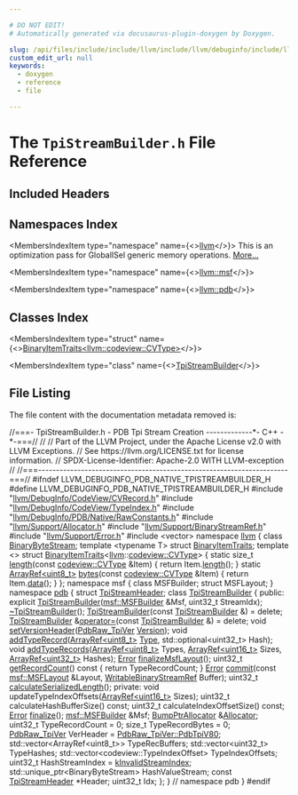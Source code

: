 ```yaml
---

# DO NOT EDIT!
# Automatically generated via docusaurus-plugin-doxygen by Doxygen.

slug: /api/files/include/include/llvm/include/llvm/debuginfo/include/llvm/debuginfo/pdb/include/llvm/debuginfo/pdb/native/tpistreambuilder-h
custom_edit_url: null
keywords:
  - doxygen
  - reference
  - file

---
```





# The `TpiStreamBuilder.h` File Reference

<DoxygenPage pluginConfig={pluginConfig}>



## Included Headers

<IncludesList>
<IncludesListItem
  filePath="llvm/DebugInfo/CodeView/CVRecord.h"
  permalink="/docs/api/files/include/include/llvm/include/llvm/debuginfo/include/llvm/debuginfo/codeview/cvrecord-h"
  isLocal="true" />
<IncludesListItem
  filePath="llvm/DebugInfo/CodeView/TypeIndex.h"
  permalink="/docs/api/files/include/include/llvm/include/llvm/debuginfo/include/llvm/debuginfo/codeview/typeindex-h"
  isLocal="true" />
<IncludesListItem
  filePath="llvm/DebugInfo/PDB/Native/RawConstants.h"
  permalink="/docs/api/files/include/include/llvm/include/llvm/debuginfo/include/llvm/debuginfo/pdb/include/llvm/debuginfo/pdb/native/rawconstants-h"
  isLocal="true" />
<IncludesListItem
  filePath="llvm/Support/Allocator.h"
  permalink="/docs/api/files/include/include/llvm/include/llvm/support/allocator-h"
  isLocal="true" />
<IncludesListItem
  filePath="llvm/Support/BinaryStreamRef.h"
  permalink="/docs/api/files/include/include/llvm/include/llvm/support/binarystreamref-h"
  isLocal="true" />
<IncludesListItem
  filePath="llvm/Support/Error.h"
  permalink="/docs/api/files/include/include/llvm/include/llvm/support/error-h"
  isLocal="true" />
<IncludesListItem
  filePath="vector"
  permalink=""
  isLocal="false" />
</IncludesList>

## Namespaces Index

<MembersIndex>

<MembersIndexItem
  type="namespace"
  name={<><a href="/docs/api/namespaces/llvm">llvm</a></>}>
This is an optimization pass for GlobalISel generic memory operations. <a href="/docs/api/namespaces/llvm/#details">More...</a>
</MembersIndexItem>

<MembersIndexItem
  type="namespace"
  name={<><a href="/docs/api/namespaces/llvm/msf">llvm::msf</a></>}>
</MembersIndexItem>

<MembersIndexItem
  type="namespace"
  name={<><a href="/docs/api/namespaces/llvm/pdb">llvm::pdb</a></>}>
</MembersIndexItem>

</MembersIndex>

## Classes Index

<MembersIndex>

<MembersIndexItem
  type="struct"
  name={<><a href="/docs/api/structs/llvm/binaryitemtraits-4708805e12d072d0e5c200f2bcb1f60b">BinaryItemTraits&lt;llvm::codeview::CVType&gt;</a></>}>
</MembersIndexItem>

<MembersIndexItem
  type="class"
  name={<><a href="/docs/api/classes/llvm/pdb/tpistreambuilder">TpiStreamBuilder</a></>}>
</MembersIndexItem>

</MembersIndex>


## File Listing

The file content with the documentation metadata removed is:

<ProgramListing>

<Link id="l00001" /><CodeLine lineNumber="1"><span class="doxyHighlightComment">//===- TpiStreamBuilder.h - PDB Tpi Stream Creation -------------&#42;- C++ -&#42;-===//</span></CodeLine>
<Link id="l00002" /><CodeLine lineNumber="2"><span class="doxyHighlightComment">//</span></CodeLine>
<Link id="l00003" /><CodeLine lineNumber="3"><span class="doxyHighlightComment">// Part of the LLVM Project, under the Apache License v2.0 with LLVM Exceptions.</span></CodeLine>
<Link id="l00004" /><CodeLine lineNumber="4"><span class="doxyHighlightComment">// See https://llvm.org/LICENSE.txt for license information.</span></CodeLine>
<Link id="l00005" /><CodeLine lineNumber="5"><span class="doxyHighlightComment">// SPDX-License-Identifier: Apache-2.0 WITH LLVM-exception</span></CodeLine>
<Link id="l00006" /><CodeLine lineNumber="6"><span class="doxyHighlightComment">//</span></CodeLine>
<Link id="l00007" /><CodeLine lineNumber="7"><span class="doxyHighlightComment">//===----------------------------------------------------------------------===//</span></CodeLine>
<Link id="l00008" /><CodeLine lineNumber="8"></CodeLine>
<Link id="l00009" /><CodeLine lineNumber="9"><span class="doxyHighlightPreprocessor">#ifndef LLVM&#95;DEBUGINFO&#95;PDB&#95;NATIVE&#95;TPISTREAMBUILDER&#95;H</span></CodeLine>
<Link id="l00010" /><CodeLine lineNumber="10"><span class="doxyHighlightPreprocessor">#define LLVM&#95;DEBUGINFO&#95;PDB&#95;NATIVE&#95;TPISTREAMBUILDER&#95;H</span></CodeLine>
<Link id="l00011" /><CodeLine lineNumber="11"></CodeLine>
<Link id="l00012" /><CodeLine lineNumber="12"><span class="doxyHighlightPreprocessor">#include &quot;<a href="/docs/api/files/include/include/llvm/include/llvm/debuginfo/include/llvm/debuginfo/codeview/cvrecord-h">llvm/DebugInfo/CodeView/CVRecord.h</a>&quot;</span></CodeLine>
<Link id="l00013" /><CodeLine lineNumber="13"><span class="doxyHighlightPreprocessor">#include &quot;<a href="/docs/api/files/include/include/llvm/include/llvm/debuginfo/include/llvm/debuginfo/codeview/typeindex-h">llvm/DebugInfo/CodeView/TypeIndex.h</a>&quot;</span></CodeLine>
<Link id="l00014" /><CodeLine lineNumber="14"><span class="doxyHighlightPreprocessor">#include &quot;<a href="/docs/api/files/include/include/llvm/include/llvm/debuginfo/include/llvm/debuginfo/pdb/include/llvm/debuginfo/pdb/native/rawconstants-h">llvm/DebugInfo/PDB/Native/RawConstants.h</a>&quot;</span></CodeLine>
<Link id="l00015" /><CodeLine lineNumber="15"><span class="doxyHighlightPreprocessor">#include &quot;<a href="/docs/api/files/include/include/llvm/include/llvm/support/allocator-h">llvm/Support/Allocator.h</a>&quot;</span></CodeLine>
<Link id="l00016" /><CodeLine lineNumber="16"><span class="doxyHighlightPreprocessor">#include &quot;<a href="/docs/api/files/include/include/llvm/include/llvm/support/binarystreamref-h">llvm/Support/BinaryStreamRef.h</a>&quot;</span></CodeLine>
<Link id="l00017" /><CodeLine lineNumber="17"><span class="doxyHighlightPreprocessor">#include &quot;<a href="/docs/api/files/include/include/llvm/include/llvm/support/error-h">llvm/Support/Error.h</a>&quot;</span></CodeLine>
<Link id="l00018" /><CodeLine lineNumber="18"></CodeLine>
<Link id="l00019" /><CodeLine lineNumber="19"><span class="doxyHighlightPreprocessor">#include &lt;vector&gt;</span></CodeLine>
<Link id="l00020" /><CodeLine lineNumber="20"></CodeLine>
<Link id="l00021" /><CodeLine lineNumber="21"><span class="doxyHighlightKeyword">namespace </span><span class="doxyHighlight"><a href="/docs/api/namespaces/llvm">llvm</a> &#123;</span></CodeLine>
<Link id="l00022" /><CodeLine lineNumber="22"><span class="doxyHighlightKeyword">class </span><span class="doxyHighlight"><a href="/docs/api/classes/llvm/binarybytestream">BinaryByteStream</a>;</span></CodeLine>
<Link id="l00023" /><CodeLine lineNumber="23"><span class="doxyHighlightKeyword">template</span><span class="doxyHighlight"> &lt;</span><span class="doxyHighlightKeyword">typename</span><span class="doxyHighlight"> T&gt; </span><span class="doxyHighlightKeyword">struct </span><span class="doxyHighlight"><a href="/docs/api/structs/llvm/binaryitemtraits">BinaryItemTraits</a>;</span></CodeLine>
<Link id="l00024" /><CodeLine lineNumber="24"></CodeLine>
<Link id="l00025" /><CodeLine lineNumber="25" lineLink="/docs/api/structs/llvm/binaryitemtraits-4708805e12d072d0e5c200f2bcb1f60b"><span class="doxyHighlightKeyword">template</span><span class="doxyHighlight"> &lt;&gt; </span><span class="doxyHighlightKeyword">struct </span><span class="doxyHighlight"><a href="/docs/api/structs/llvm/binaryitemtraits">BinaryItemTraits</a>&lt;<a href="/docs/api/namespaces/llvm">llvm</a>::<a href="/docs/api/namespaces/llvm/codeview/#a238eda31f74c0f0f3224f71b50b7d165">codeview::CVType</a>&gt; &#123;</span></CodeLine>
<Link id="l00026" /><CodeLine lineNumber="26" lineLink="/docs/api/structs/llvm/binaryitemtraits-4708805e12d072d0e5c200f2bcb1f60b/#ae0520994447c6ae40ada538b77eedb58"><span class="doxyHighlight">  </span><span class="doxyHighlightKeyword">static</span><span class="doxyHighlight"> </span><span class="doxyHighlightKeywordType">size&#95;t</span><span class="doxyHighlight"> <a href="/docs/api/structs/llvm/binaryitemtraits-4708805e12d072d0e5c200f2bcb1f60b/#ae0520994447c6ae40ada538b77eedb58">length</a>(</span><span class="doxyHighlightKeyword">const</span><span class="doxyHighlight"> <a href="/docs/api/namespaces/llvm/codeview/#a238eda31f74c0f0f3224f71b50b7d165">codeview::CVType</a> &amp;Item) &#123; </span><span class="doxyHighlightKeywordFlow">return</span><span class="doxyHighlight"> Item.<a href="/docs/api/classes/llvm/codeview/cvrecord/#ad2287d2f898bae38b5295534990e6856">length</a>(); &#125;</span></CodeLine>
<Link id="l00027" /><CodeLine lineNumber="27" lineLink="/docs/api/structs/llvm/binaryitemtraits-4708805e12d072d0e5c200f2bcb1f60b/#a0126f2daefbfe9da40b35ccd17bd72b3"><span class="doxyHighlight">  </span><span class="doxyHighlightKeyword">static</span><span class="doxyHighlight"> <a href="/docs/api/classes/llvm/arrayref">ArrayRef&lt;uint8&#95;t&gt;</a> <a href="/docs/api/structs/llvm/binaryitemtraits-4708805e12d072d0e5c200f2bcb1f60b/#a0126f2daefbfe9da40b35ccd17bd72b3">bytes</a>(</span><span class="doxyHighlightKeyword">const</span><span class="doxyHighlight"> <a href="/docs/api/namespaces/llvm/codeview/#a238eda31f74c0f0f3224f71b50b7d165">codeview::CVType</a> &amp;Item) &#123;</span></CodeLine>
<Link id="l00028" /><CodeLine lineNumber="28"><span class="doxyHighlight">    </span><span class="doxyHighlightKeywordFlow">return</span><span class="doxyHighlight"> Item.<a href="/docs/api/classes/llvm/codeview/cvrecord/#aa5ac0ccd261c6bd6e07e1b288952fe33">data</a>();</span></CodeLine>
<Link id="l00029" /><CodeLine lineNumber="29"><span class="doxyHighlight">  &#125;</span></CodeLine>
<Link id="l00030" /><CodeLine lineNumber="30"><span class="doxyHighlight">&#125;;</span></CodeLine>
<Link id="l00031" /><CodeLine lineNumber="31"></CodeLine>
<Link id="l00032" /><CodeLine lineNumber="32"><span class="doxyHighlightKeyword">namespace </span><span class="doxyHighlight">msf &#123;</span></CodeLine>
<Link id="l00033" /><CodeLine lineNumber="33"><span class="doxyHighlightKeyword">class </span><span class="doxyHighlight">MSFBuilder;</span></CodeLine>
<Link id="l00034" /><CodeLine lineNumber="34"><span class="doxyHighlightKeyword">struct </span><span class="doxyHighlight">MSFLayout;</span></CodeLine>
<Link id="l00035" /><CodeLine lineNumber="35"><span class="doxyHighlight">&#125;</span></CodeLine>
<Link id="l00036" /><CodeLine lineNumber="36"><span class="doxyHighlightKeyword">namespace </span><span class="doxyHighlight"><a href="/docs/api/namespaces/llvm/pdb">pdb</a> &#123;</span></CodeLine>
<Link id="l00037" /><CodeLine lineNumber="37"><span class="doxyHighlightKeyword">struct </span><span class="doxyHighlight"><a href="/docs/api/structs/llvm/pdb/tpistreamheader">TpiStreamHeader</a>;</span></CodeLine>
<Link id="l00038" /><CodeLine lineNumber="38"></CodeLine>
<Link id="l00039" /><CodeLine lineNumber="39" lineLink="/docs/api/classes/llvm/pdb/tpistreambuilder"><span class="doxyHighlightKeyword">class </span><span class="doxyHighlight"><a href="/docs/api/classes/llvm/pdb/tpistreambuilder/#aa508f9196da9d973c4205a94dce87099">TpiStreamBuilder</a> &#123;</span></CodeLine>
<Link id="l00040" /><CodeLine lineNumber="40"><span class="doxyHighlightKeyword">public</span><span class="doxyHighlight">:</span></CodeLine>
<Link id="l00041" /><CodeLine lineNumber="41"><span class="doxyHighlight">  </span><span class="doxyHighlightKeyword">explicit</span><span class="doxyHighlight"> <a href="/docs/api/classes/llvm/pdb/tpistreambuilder/#aa508f9196da9d973c4205a94dce87099">TpiStreamBuilder</a>(<a href="/docs/api/classes/llvm/msf/msfbuilder">msf::MSFBuilder</a> &amp;Msf, uint32&#95;t StreamIdx);</span></CodeLine>
<Link id="l00042" /><CodeLine lineNumber="42" lineLink="/docs/api/classes/llvm/pdb/tpistreambuilder/#ad483a88efa217e99de3de2884a26f3a8"><span class="doxyHighlight">  <a href="/docs/api/classes/llvm/pdb/tpistreambuilder/#ad483a88efa217e99de3de2884a26f3a8">~TpiStreamBuilder</a>();</span></CodeLine>
<Link id="l00043" /><CodeLine lineNumber="43"></CodeLine>
<Link id="l00044" /><CodeLine lineNumber="44" lineLink="/docs/api/classes/llvm/pdb/tpistreambuilder/#ad3f14eae7bc7afdd2ff7b44f28bf449d"><span class="doxyHighlight">  <a href="/docs/api/classes/llvm/pdb/tpistreambuilder/#ad3f14eae7bc7afdd2ff7b44f28bf449d">TpiStreamBuilder</a>(</span><span class="doxyHighlightKeyword">const</span><span class="doxyHighlight"> <a href="/docs/api/classes/llvm/pdb/tpistreambuilder/#aa508f9196da9d973c4205a94dce87099">TpiStreamBuilder</a> &amp;) = </span><span class="doxyHighlightKeyword">delete</span><span class="doxyHighlight">;</span></CodeLine>
<Link id="l00045" /><CodeLine lineNumber="45" lineLink="/docs/api/classes/llvm/pdb/tpistreambuilder/#a69d8adf08f334a7424380cada63e34ad"><span class="doxyHighlight">  <a href="/docs/api/classes/llvm/pdb/tpistreambuilder/#aa508f9196da9d973c4205a94dce87099">TpiStreamBuilder</a> &amp;<a href="/docs/api/classes/llvm/pdb/tpistreambuilder/#a69d8adf08f334a7424380cada63e34ad">operator=</a>(</span><span class="doxyHighlightKeyword">const</span><span class="doxyHighlight"> <a href="/docs/api/classes/llvm/pdb/tpistreambuilder/#aa508f9196da9d973c4205a94dce87099">TpiStreamBuilder</a> &amp;) = </span><span class="doxyHighlightKeyword">delete</span><span class="doxyHighlight">;</span></CodeLine>
<Link id="l00046" /><CodeLine lineNumber="46"></CodeLine>
<Link id="l00047" /><CodeLine lineNumber="47"><span class="doxyHighlight">  </span><span class="doxyHighlightKeywordType">void</span><span class="doxyHighlight"> <a href="/docs/api/classes/llvm/pdb/tpistreambuilder/#ad5b5aac1a0a1a66cce70e38c64305cd8">setVersionHeader</a>(<a href="/docs/api/namespaces/llvm/pdb/#ae402108ae2a649ee55d16ba337bc174a">PdbRaw&#95;TpiVer</a> <a href="/docs/api/namespaces/llvm/#a689a023f54d38d41f6d952cac41ee538">Version</a>);</span></CodeLine>
<Link id="l00048" /><CodeLine lineNumber="48"><span class="doxyHighlight">  </span><span class="doxyHighlightKeywordType">void</span><span class="doxyHighlight"> <a href="/docs/api/classes/llvm/pdb/tpistreambuilder/#a803be59fb18003a3ec5a8db3c92774b0">addTypeRecord</a>(<a href="/docs/api/classes/llvm/arrayref">ArrayRef&lt;uint8&#95;t&gt;</a> <a href="/docs/api/namespaces/llvm/pdb/#a952cb7401a07c49e2879fbfc92f0dc2caa1fa27779242b4902f7ae3bdd5c6d508">Type</a>, std::optional&lt;uint32&#95;t&gt; Hash);</span></CodeLine>
<Link id="l00049" /><CodeLine lineNumber="49"><span class="doxyHighlight">  </span><span class="doxyHighlightKeywordType">void</span><span class="doxyHighlight"> <a href="/docs/api/classes/llvm/pdb/tpistreambuilder/#a906252d050eac0a94e30d77a219a9c6f">addTypeRecords</a>(<a href="/docs/api/classes/llvm/arrayref">ArrayRef&lt;uint8&#95;t&gt;</a> Types, <a href="/docs/api/classes/llvm/arrayref">ArrayRef&lt;uint16&#95;t&gt;</a> Sizes,</span></CodeLine>
<Link id="l00050" /><CodeLine lineNumber="50"><span class="doxyHighlight">                      <a href="/docs/api/classes/llvm/arrayref">ArrayRef&lt;uint32&#95;t&gt;</a> Hashes);</span></CodeLine>
<Link id="l00051" /><CodeLine lineNumber="51"></CodeLine>
<Link id="l00052" /><CodeLine lineNumber="52"><span class="doxyHighlight">  <a href="/docs/api/classes/llvm/error">Error</a> <a href="/docs/api/classes/llvm/pdb/tpistreambuilder/#a65f27123f9333b3ee05446a346267d87">finalizeMsfLayout</a>();</span></CodeLine>
<Link id="l00053" /><CodeLine lineNumber="53"></CodeLine>
<Link id="l00054" /><CodeLine lineNumber="54" lineLink="/docs/api/classes/llvm/pdb/tpistreambuilder/#a653acb41140bd17e4110a6e44c9e6507"><span class="doxyHighlight">  uint32&#95;t <a href="/docs/api/classes/llvm/pdb/tpistreambuilder/#a653acb41140bd17e4110a6e44c9e6507">getRecordCount</a>()</span><span class="doxyHighlightKeyword"> const </span><span class="doxyHighlight">&#123; </span><span class="doxyHighlightKeywordFlow">return</span><span class="doxyHighlight"> TypeRecordCount; &#125;</span></CodeLine>
<Link id="l00055" /><CodeLine lineNumber="55"></CodeLine>
<Link id="l00056" /><CodeLine lineNumber="56"><span class="doxyHighlight">  <a href="/docs/api/classes/llvm/error">Error</a> <a href="/docs/api/classes/llvm/pdb/tpistreambuilder/#a82a7a598a05d2c0e837d924da348c414">commit</a>(</span><span class="doxyHighlightKeyword">const</span><span class="doxyHighlight"> <a href="/docs/api/structs/llvm/msf/msflayout">msf::MSFLayout</a> &amp;Layout, <a href="/docs/api/classes/llvm/writablebinarystreamref">WritableBinaryStreamRef</a> Buffer);</span></CodeLine>
<Link id="l00057" /><CodeLine lineNumber="57"></CodeLine>
<Link id="l00058" /><CodeLine lineNumber="58"><span class="doxyHighlight">  uint32&#95;t <a href="/docs/api/classes/llvm/pdb/tpistreambuilder/#acb1bf888e2692491b6626236d9d01da0">calculateSerializedLength</a>();</span></CodeLine>
<Link id="l00059" /><CodeLine lineNumber="59"></CodeLine>
<Link id="l00060" /><CodeLine lineNumber="60"><span class="doxyHighlightKeyword">private</span><span class="doxyHighlight">:</span></CodeLine>
<Link id="l00061" /><CodeLine lineNumber="61"><span class="doxyHighlight">  </span><span class="doxyHighlightKeywordType">void</span><span class="doxyHighlight"> updateTypeIndexOffsets(<a href="/docs/api/classes/llvm/arrayref">ArrayRef&lt;uint16&#95;t&gt;</a> Sizes);</span></CodeLine>
<Link id="l00062" /><CodeLine lineNumber="62"></CodeLine>
<Link id="l00063" /><CodeLine lineNumber="63"><span class="doxyHighlight">  uint32&#95;t calculateHashBufferSize() </span><span class="doxyHighlightKeyword">const</span><span class="doxyHighlight">;</span></CodeLine>
<Link id="l00064" /><CodeLine lineNumber="64"><span class="doxyHighlight">  uint32&#95;t calculateIndexOffsetSize() </span><span class="doxyHighlightKeyword">const</span><span class="doxyHighlight">;</span></CodeLine>
<Link id="l00065" /><CodeLine lineNumber="65"><span class="doxyHighlight">  <a href="/docs/api/classes/llvm/error">Error</a> <a href="/docs/api/files/lib/lib/target/lib/target/arc/arcbranchfinalize-cpp/#a8e08eb3768ea6054b445ad1e5f0b9bba">finalize</a>();</span></CodeLine>
<Link id="l00066" /><CodeLine lineNumber="66"></CodeLine>
<Link id="l00067" /><CodeLine lineNumber="67"><span class="doxyHighlight">  <a href="/docs/api/classes/llvm/msf/msfbuilder">msf::MSFBuilder</a> &amp;Msf;</span></CodeLine>
<Link id="l00068" /><CodeLine lineNumber="68"><span class="doxyHighlight">  <a href="/docs/api/namespaces/llvm/#a8e612822d4ba7bb36c9c79582a567108">BumpPtrAllocator</a> &amp;<a href="/docs/api/files/lib/lib/codegen/regallocbasic-cpp/#ad5d00e1d77644d95847b9bf8da12b759">Allocator</a>;</span></CodeLine>
<Link id="l00069" /><CodeLine lineNumber="69"></CodeLine>
<Link id="l00070" /><CodeLine lineNumber="70"><span class="doxyHighlight">  uint32&#95;t TypeRecordCount = 0;</span></CodeLine>
<Link id="l00071" /><CodeLine lineNumber="71"><span class="doxyHighlight">  </span><span class="doxyHighlightKeywordType">size&#95;t</span><span class="doxyHighlight"> TypeRecordBytes = 0;</span></CodeLine>
<Link id="l00072" /><CodeLine lineNumber="72"></CodeLine>
<Link id="l00073" /><CodeLine lineNumber="73"><span class="doxyHighlight">  <a href="/docs/api/namespaces/llvm/pdb/#ae402108ae2a649ee55d16ba337bc174a">PdbRaw&#95;TpiVer</a> VerHeader = <a href="/docs/api/namespaces/llvm/pdb/#ae402108ae2a649ee55d16ba337bc174aa12290acb13e33c5cc9d10e6c99b06133">PdbRaw&#95;TpiVer::PdbTpiV80</a>;</span></CodeLine>
<Link id="l00074" /><CodeLine lineNumber="74"><span class="doxyHighlight">  std::vector&lt;ArrayRef&lt;uint8&#95;t&gt;&gt; TypeRecBuffers;</span></CodeLine>
<Link id="l00075" /><CodeLine lineNumber="75"><span class="doxyHighlight">  std::vector&lt;uint32&#95;t&gt; TypeHashes;</span></CodeLine>
<Link id="l00076" /><CodeLine lineNumber="76"><span class="doxyHighlight">  std::vector&lt;codeview::TypeIndexOffset&gt; TypeIndexOffsets;</span></CodeLine>
<Link id="l00077" /><CodeLine lineNumber="77"><span class="doxyHighlight">  uint32&#95;t HashStreamIndex = <a href="/docs/api/namespaces/llvm/pdb/#a0a7a9a9849fa2f1e5dec7a99ba9530da">kInvalidStreamIndex</a>;</span></CodeLine>
<Link id="l00078" /><CodeLine lineNumber="78"><span class="doxyHighlight">  std::unique&#95;ptr&lt;BinaryByteStream&gt; HashValueStream;</span></CodeLine>
<Link id="l00079" /><CodeLine lineNumber="79"></CodeLine>
<Link id="l00080" /><CodeLine lineNumber="80"><span class="doxyHighlight">  </span><span class="doxyHighlightKeyword">const</span><span class="doxyHighlight"> <a href="/docs/api/structs/llvm/pdb/tpistreamheader">TpiStreamHeader</a> &#42;Header;</span></CodeLine>
<Link id="l00081" /><CodeLine lineNumber="81"><span class="doxyHighlight">  uint32&#95;t Idx;</span></CodeLine>
<Link id="l00082" /><CodeLine lineNumber="82"><span class="doxyHighlight">&#125;;</span></CodeLine>
<Link id="l00083" /><CodeLine lineNumber="83"><span class="doxyHighlight">&#125; </span><span class="doxyHighlightComment">// namespace pdb</span></CodeLine>
<Link id="l00084" /><CodeLine lineNumber="84"><span class="doxyHighlight">&#125;</span></CodeLine>
<Link id="l00085" /><CodeLine lineNumber="85"></CodeLine>
<Link id="l00086" /><CodeLine lineNumber="86"><span class="doxyHighlightPreprocessor">#endif</span></CodeLine>

</ProgramListing>


</DoxygenPage>
